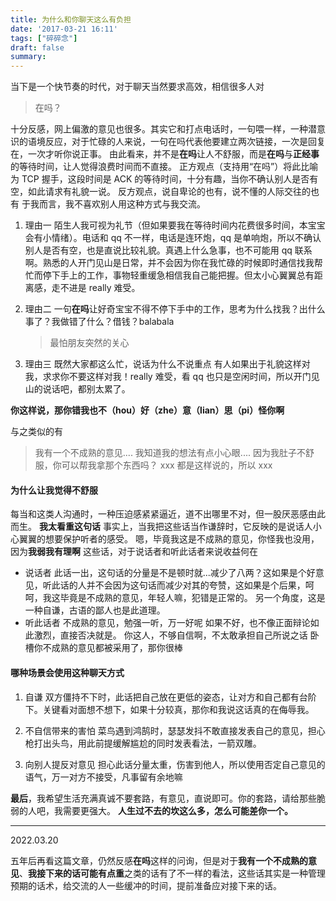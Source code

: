 ```yaml
---
title: 为什么和你聊天这么有负担
date: '2017-03-21 16:11'
tags: ["碎碎念"]
draft: false
summary: 
---
```

当下是一个快节奏的时代，对于聊天当然要求高效，相信很多人对

> 在吗？

十分反感，网上偏激的意见也很多。其实它和打点电话时，一句喂一样，一种潜意识的语境反应，对于忙碌的人来说，一句在吗代表他要建立两次链接，一次是回复在，一次才听你说正事。
由此看来，并不是**在吗**让人不舒服，而是**在吗**与**正经事**的等待时间，让人觉得浪费时间而不直接。
正方观点（支持用“在吗”）将此比喻为 TCP 握手，这段时间是 ACK 的等待时间，十分有趣，当你不确认别人是否有空，如此请求有礼貌一说。
反方观点，说自卑论的也有，说不懂的人际交往的也有
于我而言，我不喜欢别人用这种方式与我交流。

1. 理由一
   陌生人我可视为礼节（但如果要我在等待时间内花费很多时间，本宝宝会有小情绪）。电话和 qq 不一样，电话是连环炮，qq 是单响炮，所以不确认别人是否有空，也是直说比较礼貌。真遇上什么急事，也不可能用 qq 联系啊。熟悉的人开门见山是日常，并不会因为你在我忙碌的时候即时通信找我帮忙而停下手上的工作，事物轻重缓急相信我自己能把握。但太小心翼翼总有距离感，走不进是 really 难受。

2. 理由二
   一句**在吗**让好奇宝宝不得不停下手中的工作，思考为什么找我？出什么事了？我做错了什么？借钱？balabala

   > 最怕朋友突然的关心

3. 理由三
   既然大家都这么忙，说话为什么不说重点
   有人如果出于礼貌这样对我，求求你不要这样对我！really 难受，看 qq 也只是空闲时间，所以开门见山的说话吧，都别太累了。

**你这样说，那你错我也不（hou）好（zhe）意（lian）思（pi）怪你啊**

与之类似的有

> 我有一个不成熟的意见....
> 我知道我的想法有点小心眼....
> 因为我肚子不舒服，你可以帮我拿那个东西吗？
> xxx 都是这样说的，所以 xxx

#### 为什么让我觉得不舒服

每当和这类人沟通时，一种压迫感紧紧逼近，道不出哪里不对，但一股厌恶感由此而生。
**我太看重这句话**
事实上，当我把这些话当作谦辞时，它反映的是说话人小心翼翼的想要保护听者的感受。
嗯，毕竟我这是不成熟的意见，你怪我也没用，因为**我弱我有理啊**
这些话，对于说话者和听此话者来说收益何在

- 说话者
  此话一出，这句话的分量是不是顿时就...减少了八两？这如果是个好意见，听此话的人并不会因为这句话而减少对其的夸赞，这如果是个后果，呵呵，我这毕竟是不成熟的意见，年轻人嘛，犯错是正常的。
  另一个角度，这是一种自谦，古语的鄙人也是此道理。
- 听此话者
  不成熟的意见，勉强一听，万一好呢
  如果不好，也不像正面辩论如此激烈，直接否决就是。
  你这人，不够自信啊，不太敢承担自己所说之话
  卧槽你不成熟的意见都被采用了，那你很棒

#### 哪种场景会使用这种聊天方式

1. 自谦
   双方僵持不下时，此话把自己放在更低的姿态，让对方和自己都有台阶下。关键看对面想不想下，如果十分较真，那你和我说这话真的在侮辱我。

2. 不自信带来的害怕
   菜鸟遇到鸿鹄时，瑟瑟发抖不敢直接发表自己的意见，担心枪打出头鸟，用此前提缓解尴尬的同时发表看法，一箭双雕。

3. 向别人提反对意见
   担心此话分量太重，伤害到他人，所以使用否定自己意见的语气，万一对方不接受，凡事留有余地嘛

**最后**，我希望生活充满真诚不要套路，有意见，直说即可。你的套路，请给那些脆弱的人吧，我需要更强大。
**人生过不去的坎这么多，怎么可能差你一个。**

---

2022.03.20

五年后再看这篇文章，仍然反感**在吗**这样的问询，但是对于**我有一个不成熟的意见**、**我接下来的话可能有点重**之类的话有了不一样的看法，这些话其实是一种管理预期的话术，给交流的人一些缓冲的时间，提前准备应对接下来的话。

